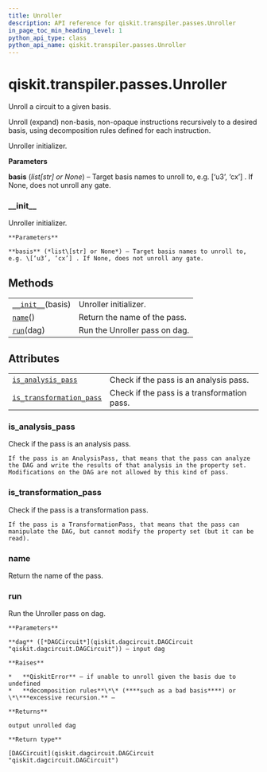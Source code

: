 ```yaml
---
title: Unroller
description: API reference for qiskit.transpiler.passes.Unroller
in_page_toc_min_heading_level: 1
python_api_type: class
python_api_name: qiskit.transpiler.passes.Unroller
---
```


# qiskit.transpiler.passes.Unroller

<Class id="qiskit.transpiler.passes.Unroller" isDedicatedPage={true} github="https://github.com/qiskit/qiskit/tree/stable/0.17/qiskit/transpiler/passes/basis/unroller.py" signature="Unroller(*args, **kwargs)">
  Unroll a circuit to a given basis.

  Unroll (expand) non-basis, non-opaque instructions recursively to a desired basis, using decomposition rules defined for each instruction.

  Unroller initializer.

  **Parameters**

  **basis** (*list\[str] or None*) – Target basis names to unroll to, e.g. \[‘u3’, ‘cx’] . If None, does not unroll any gate.

  ### \_\_init\_\_

  <Function id="qiskit.transpiler.passes.Unroller.__init__" name="__init__" signature="__init__(basis)">
    Unroller initializer.

    **Parameters**

    **basis** (*list\[str] or None*) – Target basis names to unroll to, e.g. \[‘u3’, ‘cx’] . If None, does not unroll any gate.
  </Function>

  ## Methods

  |                                                                                                               |                               |
  | ------------------------------------------------------------------------------------------------------------- | ----------------------------- |
  | [`__init__`](#qiskit.transpiler.passes.Unroller.__init__ "qiskit.transpiler.passes.Unroller.__init__")(basis) | Unroller initializer.         |
  | [`name`](#qiskit.transpiler.passes.Unroller.name "qiskit.transpiler.passes.Unroller.name")()                  | Return the name of the pass.  |
  | [`run`](#qiskit.transpiler.passes.Unroller.run "qiskit.transpiler.passes.Unroller.run")(dag)                  | Run the Unroller pass on dag. |

  ## Attributes

  |                                                                                                                                                  |                                             |
  | ------------------------------------------------------------------------------------------------------------------------------------------------ | ------------------------------------------- |
  | [`is_analysis_pass`](#qiskit.transpiler.passes.Unroller.is_analysis_pass "qiskit.transpiler.passes.Unroller.is_analysis_pass")                   | Check if the pass is an analysis pass.      |
  | [`is_transformation_pass`](#qiskit.transpiler.passes.Unroller.is_transformation_pass "qiskit.transpiler.passes.Unroller.is_transformation_pass") | Check if the pass is a transformation pass. |

  ### is\_analysis\_pass

  <Function id="qiskit.transpiler.passes.Unroller.is_analysis_pass" name="is_analysis_pass" signature="property is_analysis_pass">
    Check if the pass is an analysis pass.

    If the pass is an AnalysisPass, that means that the pass can analyze the DAG and write the results of that analysis in the property set. Modifications on the DAG are not allowed by this kind of pass.
  </Function>

  ### is\_transformation\_pass

  <Function id="qiskit.transpiler.passes.Unroller.is_transformation_pass" name="is_transformation_pass" signature="property is_transformation_pass">
    Check if the pass is a transformation pass.

    If the pass is a TransformationPass, that means that the pass can manipulate the DAG, but cannot modify the property set (but it can be read).
  </Function>

  ### name

  <Function id="qiskit.transpiler.passes.Unroller.name" name="name" signature="name()">
    Return the name of the pass.
  </Function>

  ### run

  <Function id="qiskit.transpiler.passes.Unroller.run" name="run" signature="run(dag)">
    Run the Unroller pass on dag.

    **Parameters**

    **dag** ([*DAGCircuit*](qiskit.dagcircuit.DAGCircuit "qiskit.dagcircuit.DAGCircuit")) – input dag

    **Raises**

    *   **QiskitError** – if unable to unroll given the basis due to undefined
    *   **decomposition rules**\*\* (****such as a bad basis****) or \*\***excessive recursion.** –

    **Returns**

    output unrolled dag

    **Return type**

    [DAGCircuit](qiskit.dagcircuit.DAGCircuit "qiskit.dagcircuit.DAGCircuit")
  </Function>
</Class>


